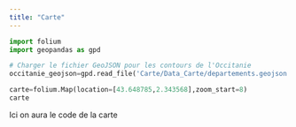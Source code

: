 ```yaml
---
title: "Carte"
---
```

```python
import folium
import geopandas as gpd

# Charger le fichier GeoJSON pour les contours de l'Occitanie
occitanie_geojson=gpd.read_file('Carte/Data_Carte/departements.geojson')

carte=folium.Map(location=[43.648785,2.343568],zoom_start=8)
carte
```

Ici on aura le code de la carte
